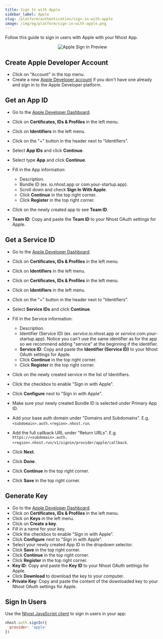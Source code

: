 ```yaml
---
title: Sign In with Apple
sidebar_label: Apple
slug: /platform/authentication/sign-in-with-apple
image: /img/og/platform/sign-in-with-apple.png
---
```


Follow this guide to sign in users with Apple with your Nhost App.

<p align="center">
  <img
    alt="Apple Sign In Preview"
    src="/img/social-providers/apple-preview.svg"
    width={480}
    height={267}
  />
</p>

## Create Apple Developer Account

- Click on "Account" in the top menu.
- Create a new [Apple Developer account](https://developer.apple.com) if you don't have one already and sign in to the Apple Developer platform.

## Get an App ID

- Go to the [Apple Developer Dashboard](https://developer.apple.com/account/).
- Click on **Certificates, IDs & Profiles** in the left menu.
- Click on **Identifiers** in the left menu.
- Click on the "+" button in the header next to "Identifiers".
- Select **App IDs** and click **Continue**.
- Select type **App** and click **Continue**.
- Fill in the App information:

  - Description.
  - Bundle ID (ex. io.nhost.app or com.your-startup.app).
  - Scroll down and check **Sign In With Apple**.
  - Click **Continue** in the top right corner.
  - Click **Register** in the top right corner.

- Click on the newly created app to see **Team ID**.

- **Team ID**: Copy and paste the **Team ID** to your Nhost OAuth settings for Apple.

## Get a Service ID

- Go to the [Apple Developer Dashboard](https://developer.apple.com/account/).
- Click on **Certificates, IDs & Profiles** in the left menu.
- Click on **Identifiers** in the left menu.
- Click on **Certificates, IDs & Profiles** in the left menu.
- Click on **Identifiers** in the left menu.
- Click on the "+" button in the header next to "Identifiers".
- Select **Service IDs** and click **Continue**.

- Fill in the Service information:

  - Description.
  - Identifier (Service ID) (ex. _service_.io.nhost.app or _service_.com.your-startup.app). Notice you can't use the same identifier as for the app so we recommend adding "service" at the beginning if the identifier.
  - **Service ID**: Copy and paste the **Identifier (Service ID)** to your Nhost OAuth settings for Apple.
  - Click **Continue** in the top right corner.
  - Click **Register** in the top right corner.

- Click on the newly created service in the list of Identifiers.
- Click the checkbox to enable "Sign in with Apple".
- Click **Configure** next to "Sign in with Apple".
- Make sure your newly created Bundle ID is selected under Primary App ID.
- Add your base auth domain under "Domains and Subdomains". E.g. `<subdomain>.auth.<region>.nhost.run`.
- Add the full callback URL under "Return URLs". E.g. `https://<subdomain>.auth.<region>.nhost.run/v1/signin/provider/apple/callback`.
- Click **Next**.
- Click **Done**.
- Click **Continue** in the top right corner.
- Click **Save** in the top right corner.

## Generate Key

- Go to the [Apple Developer Dashboard](https://developer.apple.com/account/).
- Click on **Certificates, IDs & Profiles** in the left menu.
- Click on **Keys** in the left menu.
- Click on **Create a key**.
- Fill in a name for your key.
- Click the checkbox to enable "Sign in with Apple".
- Click **Configure** next to "Sign in with Apple".
- Select your newly created App ID in the dropdown selector.
- Click **Save** in the top right corner.
- Click **Continue** in the top right corner.
- Click **Register** in the top right corner.
- **Key ID**: Copy and paste the **Key ID** to your Nhost OAuth settings for Apple.
- Click **Download** to download the key to your computer.
- **Private Key**: Copy and paste the content of the downloaded key to your Nhost OAuth settings for Apple.

## Sign In Users

Use the [Nhost JavaScript client](/reference/javascript) to sign in users in your app:

```js
nhost.auth.signIn({
  provider: 'apple'
})
```
